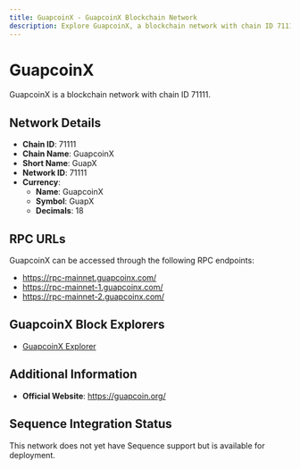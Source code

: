 ```yaml
--- 
title: GuapcoinX - GuapcoinX Blockchain Network
description: Explore GuapcoinX, a blockchain network with chain ID 71111. Learn about its native currency, GuapcoinX, and how to interact with the network.
---
```


# GuapcoinX

GuapcoinX is a blockchain network with chain ID 71111.

## Network Details

- **Chain ID**: 71111
- **Chain Name**: GuapcoinX
- **Short Name**: GuapX
- **Network ID**: 71111
- **Currency**: 
  - **Name**: GuapcoinX
  - **Symbol**: GuapX
  - **Decimals**: 18

## RPC URLs

GuapcoinX can be accessed through the following RPC endpoints:

- https://rpc-mainnet.guapcoinx.com/
- https://rpc-mainnet-1.guapcoinx.com/
- https://rpc-mainnet-2.guapcoinx.com/

## GuapcoinX Block Explorers

- [GuapcoinX Explorer](http://explorer.guapcoinx.com)

## Additional Information

- **Official Website**: https://guapcoin.org/

## Sequence Integration Status

This network does not yet have Sequence support but is available for deployment.
